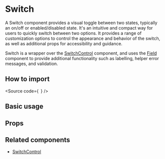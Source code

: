 

<Meta of={Stories} />

<H1>Switch</H1>

A Switch component provides a visual toggle between two states, typically an on/off or enabled/disabled state.
It's an intuitive and compact way for users to quickly switch between two options. It provides a range of customization
options to control the appearance and behavior of the switch,
as well as additional props for accessibility and guidance.

Switch is a wrapper over the [SwitchControl](?path=/docs/components-core-form-switchcontrol--docs)
component, and uses the [Field](?path=/docs/components-core-form-field--docs)
component to provide additional functionality such as labelling, helper error messages, and validation.

<H2>How to import</H2>

<Source
  code={`
`}
/>

<H2>Basic usage</H2>

<Canvas of={Stories.Base} />

<H2>Props</H2>

<ArgTypes of={Stories} />

## Related components

- [SwitchControl](?path=/docs/components-core-form-switchcontrol--docs)
